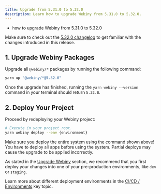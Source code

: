 ```yaml
---
title: Upgrade from 5.31.0 to 5.32.0
description: Learn how to upgrade Webiny from 5.31.0 to 5.32.0.
---
```



<Alert type="success" title="What you’ll learn">

- how to upgrade Webiny from 5.31.0 to 5.32.0

</Alert>

<Alert type="info">

Make sure to check out the [5.32.0 changelog](/docs/{version}/release-notes/5.32.0/changelog) to get familiar with the changes introduced in this release.

</Alert>

## 1. Upgrade Webiny Packages

Upgrade all `@webiny/*` packages by running the following command:

```bash
yarn up "@webiny/*@5.32.0"
```

Once the upgrade has finished, running the `yarn webiny --version` command in your terminal should return `5.32.0`.

## 2. Deploy Your Project

Proceed by redeploying your Webiny project:

```bash
# Execute in your project root.
yarn webiny deploy --env {environment}
```

<Alert type="warning">

Make sure you deploy the entire system using the command shown above! You have to deploy all apps before using the system. Partial deploys may cause the upgrade to be applied incorrectly.

</Alert>

<Alert type="warning">

As stated in the [Upgrade Webiny](/docs/{version}/release-notes/upgrade-webiny#pre-production-environments-first) section, we recommend that you first deploy your changes into one of your pre-production environments, like `dev` or `staging`.

</Alert>

<Alert type="info">

Learn more about different deployment environments in the [CI/CD / Environments](/docs/{version}/core-development-concepts/ci-cd/environments) key topic.

</Alert>
